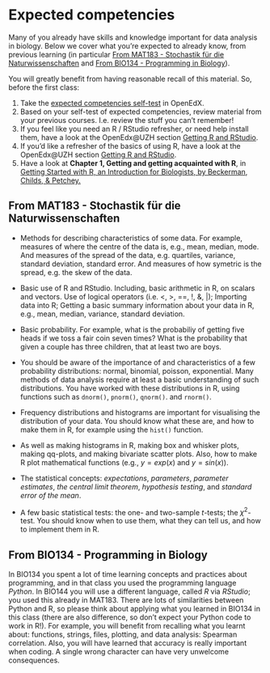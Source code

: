 # Expected competencies {-}

Many of you already have skills and knowledge important for data analysis in biology. Below we cover what you're expected to already know, from previous learning (in particular [From MAT183 - Stochastik für die Naturwissenschaften] and [From BIO134 - Programming in Biology]).

You will greatly benefit from having reasonable recall of this material. So, before the first class:

1. Take the [expected competencies self-test](https://openedx.mnf.uzh.ch/courses/course-v1:UZH+BIO144+FS2017/courseware/641c5d0b52b24586bbd5e94445a33421/3f2da77a98c54101b923fd89894fedea/) in OpenEdX.
2. Based on your self-test of expected competencies, review material from your previous courses. I.e. review the stuff you can't remember! 
3. If you feel like you need an R / RStudio refresher, or need help install them, have a look at the OpenEdx\@UZH section [Getting R and RStudio](https://openedx.mnf.uzh.ch/courses/course-v1:UZH+BIO144+FS2017/courseware/641c5d0b52b24586bbd5e94445a33421/4de187352e1e49e4b661961189ff5d6b/).
4. If you'd like a refresher of the basics of using R, have a look at the OpenEdx\@UZH section [Getting R and RStudio](https://openedx.mnf.uzh.ch/courses/course-v1:UZH+BIO144+FS2017/courseware/641c5d0b52b24586bbd5e94445a33421/ac78ae8cedad49c0bd1c72152c914e72/).
5. Have a look at **Chapter 1, Getting and getting acquainted with R**, in [Getting Started with R, an Introduction for Biologists, by Beckerman, Childs, & Petchey.](link_to _be_added)


## From MAT183 - Stochastik für die Naturwissenschaften {-}

* Methods for describing characteristics of some data. For example, measures of where the centre of the data is, e.g., mean, median, mode. And measures of the spread of the data, e.g. quartiles, variance, standard deviation, standard error. And measures of how symetric is the spread, e.g. the skew of the data.

* Basic use of R and RStudio. Including, basic arithmetic in R, on scalars and vectors. Use of logical operators (i.e. <, >, ==, !, &, |); Importing data into R; Getting a basic summary information about your data in R, e.g., mean, median, variance, standard deviation.

* Basic probability. For example, what is the probabiliy of getting five heads if we toss a fair coin seven times? What is the probability that given a couple has three children, that at least two are boys.

* You should be aware of the importance of and characteristics of a few probability distributions: normal, binomial, poisson, exponential. Many methods of data analysis require at least a basic understanding of such distributions. You have worked with these distributions in R, using functions such as `dnorm()`, `pnorm()`, `qnorm()`. and `rnorm()`.

* Frequency distributions and histograms are important for visualising the distribution of your data. You should know what these are, and how to make them in R, for example using the `hist()` function.

* As well as making histograms in R, making box and whisker plots, making qq-plots, and making bivariate scatter plots. Also, how to make R plot mathematical functions (e.g., $y=exp(x)$ and $y=sin(x)$).

* The statistical concepts: *expectations*, *parameters*, *parameter estimates*, *the central limit theorem*, *hypothesis testing*, and *standard error of the mean*.

* A few basic statistical tests: the one- and two-sample *t*-tests; the $\chi^2$-test. You should know when to use them, what they can tell us, and how to implement them in R.



## From BIO134 - Programming in Biology {-}

In BIO134 you spent a lot of time learning concepts and practices about programming, and in that class you used the programming language *Python*. In BIO144 you will use a different language, called *R* via *RStudio*; you used this already in MAT183. There are lots of similarities between Python and R, so please think about applying what you learned in BIO134 in this class (there are also difference, so don't expect your Python code to work in R!). For example, you will benefit from recalling what you learnt about: functions, strings, files, plotting, and data analysis: Spearman correlation. Also, you will have learned that accuracy is really important when coding. A single wrong character can have very unwelcome consequences.




